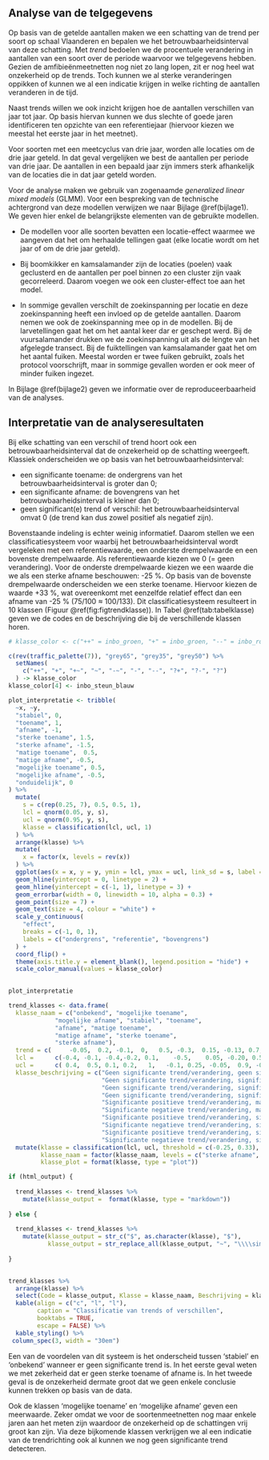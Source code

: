 ## Analyse van de telgegevens

Op basis van de getelde aantallen maken we een schatting van de trend per soort op schaal Vlaanderen en bepalen we het betrouwbaarheidsinterval van deze schatting.
Met *trend* bedoelen we de procentuele verandering in aantallen van een soort over de periode waarvoor we telgegevens hebben.
Gezien de amfibieënmeetnetten nog niet zo lang lopen, zit er nog heel wat onzekerheid op de trends.
Toch kunnen we al sterke veranderingen oppikken of kunnen we al een indicatie krijgen in welke richting de aantallen veranderen in de tijd.

Naast trends willen we ook inzicht krijgen hoe de aantallen verschillen van jaar tot jaar.
Op basis hiervan kunnen we dus slechte of goede jaren identificeren ten opzichte van een referentiejaar (hiervoor kiezen we meestal het eerste jaar in het meetnet).

Voor soorten met een meetcyclus van drie jaar, worden alle locaties om de drie jaar geteld.
In dat geval vergelijken we best de aantallen per periode van drie jaar.
De aantallen in een bepaald jaar zijn immers sterk afhankelijk van de locaties die in dat jaar geteld worden.

Voor de analyse maken we gebruik van zogenaamde *generalized linear mixed models* (GLMM).
Voor een bespreking van de technische achtergrond van deze modellen verwijzen we naar Bijlage \@ref(bijlage1).
We geven hier enkel de belangrijkste elementen van de gebruikte modellen.

-   De modellen voor alle soorten bevatten een locatie-effect waarmee we aangeven dat het om herhaalde tellingen gaat (elke locatie wordt om het jaar of om de drie jaar geteld).

-   Bij boomkikker en kamsalamander zijn de locaties (poelen) vaak geclusterd en de aantallen per poel binnen zo een cluster zijn vaak gecorreleerd.
    Daarom voegen we ook een cluster-effect toe aan het model.

-   In sommige gevallen verschilt de zoekinspanning per locatie en deze zoekinspanning heeft een invloed op de getelde aantallen.
    Daarom nemen we ook de zoekinspanning mee op in de modellen.
    Bij de larvetellingen gaat het om het aantal keer dar er geschept werd.
    Bij de vuursalamander drukken we de zoekinspanning uit als de lengte van het afgelegde transect.
    Bij de fuiktellingen van kamsalamander gaat het om het aantal fuiken.
    Meestal worden er twee fuiken gebruikt, zoals het protocol voorschrijft, maar in sommige gevallen worden er ook meer of minder fuiken ingezet.

In Bijlage \@ref(bijlage2) geven we informatie over de reproduceerbaarheid van de analyses.

## Interpretatie van de analyseresultaten {#h:classtrend}

Bij elke schatting van een verschil of trend hoort ook een betrouwbaarheidsinterval dat de onzekerheid op de schatting weergeeft.
Klassiek onderscheiden we op basis van het betrouwbaarheidsinterval:

-   een significante toename: de ondergrens van het betrouwbaarheidsinterval is groter dan 0;
-   een significante afname: de bovengrens van het betrouwbaarheidsinterval is kleiner dan 0;
-   geen significant(e) trend of verschil: het betrouwbaarheidsinterval omvat 0 (de trend kan dus zowel positief als negatief zijn).

Bovenstaande indeling is echter weinig informatief.
Daarom stellen we een classificatiesysteem voor waarbij het betrouwbaarheidsinterval wordt vergeleken met een referentiewaarde, een onderste drempelwaarde en een bovenste drempelwaarde.
Als referentiewaarde kiezen we 0 (= geen verandering).
Voor de onderste drempelwaarde kiezen we een waarde die we als een sterke afname beschouwen: -25 %.
Op basis van de bovenste drempelwaarde onderscheiden we een sterke toename.
Hiervoor kiezen de waarde +33 %, wat overeenkomt met eenzelfde relatief effect dan een afname van -25 % (75/100 $\approx$ 100/133).
Dit classificatiesysteem resulteert in 10 klassen (Figuur \@ref(fig:figtrendklasse)).
In Tabel \@ref(tab:tabelklasse) geven we de codes en de beschrijving die bij de verschillende klassen horen.

```r

# klasse_color <- c("++" = inbo_groen, "+" = inbo_groen, "--" = inbo_rood, "-" = inbo_rood, "?+" = inbo_grijsblauw, "?-" = inbo_grijsblauw, "?" = inbo_grijsblauw, "~" = inbo_geelgr, "+~" = inbo_groen, "-~" = inbo_rood, "R" = inbo_grijsblauw)

c(rev(traffic_palette(7)), "grey65", "grey35", "grey50") %>%
  setNames(
    c("++", "+", "+~", "~", "-~", "-", "--", "?+", "?-", "?")
  ) -> klasse_color
klasse_color[4] <- inbo_steun_blauw

plot_interpretatie <- tribble(
  ~x, ~y,
  "stabiel", 0,
  "toename", 1,
  "afname", -1,
  "sterke toename", 1.5,
  "sterke afname", -1.5,
  "matige toename",  0.5,
  "matige afname", -0.5,
  "mogelijke toename", 0.5,
  "mogelijke afname", -0.5,
  "onduidelijk", 0
) %>%
  mutate(
    s = c(rep(0.25, 7), 0.5, 0.5, 1),
    lcl = qnorm(0.05, y, s),
    ucl = qnorm(0.95, y, s),
    klasse = classification(lcl, ucl, 1)
  ) %>%
  arrange(klasse) %>%
  mutate(
    x = factor(x, levels = rev(x))
  ) %>%
  ggplot(aes(x = x, y = y, ymin = lcl, ymax = ucl, link_sd = s, label = klasse, colour = klasse)) +
  geom_hline(yintercept = 0, linetype = 2) +
  geom_hline(yintercept = c(-1, 1), linetype = 3) +
  geom_errorbar(width = 0, linewidth = 10, alpha = 0.3) +
  geom_point(size = 7) +
  geom_text(size = 4, colour = "white") +
  scale_y_continuous(
    "effect", 
    breaks = c(-1, 0, 1), 
    labels = c("ondergrens", "referentie", "bovengrens")
  ) +
  coord_flip() +
  theme(axis.title.y = element_blank(), legend.position = "hide") +
  scale_color_manual(values = klasse_color)
  

plot_interpretatie
```

```r

trend_klasses <- data.frame(
  klasse_naam = c("onbekend", "mogelijke toename",
             "mogelijke afname", "stabiel", "toename",
             "afname", "matige toename",
             "matige afname", "sterke toename",
             "sterke afname"),
  trend = c(     -0.05,  0.2, -0.1,  0,   0.5, -0.3,  0.15, -0.13, 0.7, -0.5),
  lcl =      c(-0.4, -0.1, -0.4,-0.2, 0.1,    -0.5,    0.05, -0.20, 0.5, -0.65),
  ucl =      c( 0.4,  0.5, 0.1, 0.2,   1,   -0.1, 0.25, -0.05,  0.9, -0.35),
  klasse_beschrijving = c("Geen significante trend/verandering, geen significant verschil met bovenste en onderste drempelwaarde",
                          "Geen significante trend/verandering, significant hoger dan onderste drempelwaarde",
                          "Geen significante trend/verandering, significant lager dan bovenste drempelwaarde",
                          "Geen significante trend/verandering, significant hoger dan onderste drempelwaarde en lager dan bovenste drempelwaarde",
                          "Significante positieve trend/verandering, maar geen significant verschil met bovenste drempelwaarde",
                          "Significante negatieve trend/verandering, maar geen significant verschil met onderste drempelwaarde",
                          "Significante positieve trend/verandering, significant lager dan bovenste drempelwaarde",
                          "Significante negatieve trend/verandering, significant hoger dan onderste drempelwaarde",
                          "Significante positieve trend/verandering, significant hoger dan bovenste drempelwaarde",
                          "Significante negatieve trend/verandering, significant hoger dan onderste drempelwaarde")) %>%
  mutate(klasse = classification(lcl, ucl, threshold = c(-0.25, 0.33), reference = 0),
         klasse_naam = factor(klasse_naam, levels = c("sterke afname", "afname", "matige afname", "mogelijke afname", "onbekend", "stabiel", "mogelijke toename", "matige toename", "toename", "sterke toename" )),
         klasse_plot = format(klasse, type = "plot"))

if (html_output) {
  
  trend_klasses <- trend_klasses %>%
    mutate(klasse_output =  format(klasse, type = "markdown"))
  
} else {
  
  trend_klasses <- trend_klasses %>%
    mutate(klasse_output = str_c("$", as.character(klasse), "$"),
           klasse_output = str_replace_all(klasse_output, "~", "\\\\sim"))
  
}
        

```

```r

trend_klasses %>%
  arrange(klasse) %>%
  select(Code = klasse_output, Klasse = klasse_naam, Beschrijving = klasse_beschrijving) %>%
  kable(align = c("c", "l", "l"),
        caption = "Classificatie van trends of verschillen",
        booktabs = TRUE,
        escape = FALSE) %>%
  kable_styling() %>%
 column_spec(3, width = "30em")

```

\needspace{200mm}

Een van de voordelen van dit systeem is het onderscheid tussen 'stabiel' en 'onbekend' wanneer er geen significante trend is.
In het eerste geval weten we met zekerheid dat er geen sterke toename of afname is.
In het tweede geval is de onzekerheid dermate groot dat we geen enkele conclusie kunnen trekken op basis van de data.

Ook de klassen 'mogelijke toename' en 'mogelijke afname' geven een meerwaarde.
Zeker omdat we voor de soortenmeetnetten nog maar enkele jaren aan het meten zijn waardoor de onzekerheid op de schattingen vrij groot kan zijn.
Via deze bijkomende klassen verkrijgen we al een indicatie van de trendrichting ook al kunnen we nog geen significante trend detecteren.


